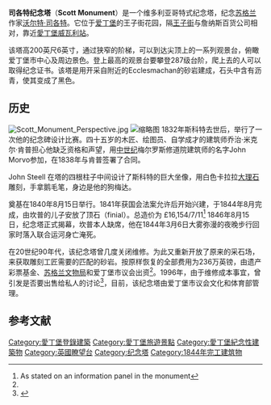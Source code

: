 
{{Infobox building
|name=司各特纪念塔
|map_overlay=Roma Plan.jpg
|image=[[File:Edinburgh_Scott_Monument.jpg|250px]]
|image_size=
|caption=纪念塔
|coordinates={{WikidataCoord|display=inline}}
|map dot label=The Colosseum
|map_label_position=bottom
|alt=
|location={{英國}}[[蘇格蘭|苏格兰]][[爱丁堡|爱丁堡]]
|built=
|builder=
|type=
|mapframe         = 
|mapframe-caption = 
|mapframe-zoom    = 
|map_type=
|embedded = 
}}
'''司各特纪念塔'''（'''Scott Monument'''）是一个维多利亚哥特式纪念塔，纪念[[苏格兰|苏格兰]]作家[[沃尔特·司各特|沃尔特·司各特]]。它位于[[爱丁堡|爱丁堡]]的王子街花园，隔[[王子街|王子街]]与詹纳斯百货公司相对，靠近[[愛丁堡威瓦利站|愛丁堡威瓦利站]]。

该塔高200英尺6英寸，通过狭窄的阶梯，可以到达尖顶上的一系列观景台，俯瞰爱丁堡市中心及周边景色。登上最高的观景台要攀登287级台阶，爬上去的人可以取得纪念证书。该塔是用开采自附近的Ecclesmachan的砂岩建成，石头中含有沥青，使其变成了黑色。

== 历史 ==
[[Image:Scott_Monument_Perspective.jpg|thumb]]
[[File:Edinburgh,_Scott_Monument_(37729400005).jpg|缩略图]]
1832年斯科特去世后，举行了一次他的纪念碑设计比赛。四十五岁的木匠、绘图员、自学成才的建筑师乔治·米克尔·肯普担心他缺乏资格和声望，用[[中世纪|中世纪]]梅尔罗斯修道院建筑师的名字John Morvo参加，在1838年与肯普签署了合同。

John Steell 在塔的四根柱子中间设计了斯科特的巨大坐像，用白色卡拉拉[[大理石|大理石]]雕刻，手拿鹅毛笔，身边是他的狗梅达。

奠基在1840年8月15日举行。1841年获国会法案允许后开始兴建，于1844年8月完成，由坎普的儿子安放了顶石（finial）。总造价为 £16,154/7/11<ref name=Info_panel>As stated on an information panel in the monument</ref> 1846年8月15日，纪念塔正式揭幕，坎普本人缺席，他在1844年3月6日大雾弥漫的夜晚步行回家时落入联合运河身亡淹死。

在20世纪90年代，该纪念塔曾几度关闭维修。为此又重新开放了原来的采石场，来获取雕刻工匠需要的匹配的砂岩。按原样恢复的全部费用为236万英镑，由遗产彩票基金、[[苏格兰文物局|苏格兰文物局]]和爱丁堡市议会出资<ref name=Info_panel/>。1996年，由于维修成本事宜，曾引发是否要出售给私人的讨论<ref>{{cite news| url=http://www.findarticles.com/p/articles/mi_qn4158/is_19960321/ai_n14037188| title=City may sell off Scott memorial crumbling landmark| publisher=The Independent (London)| date=March 21, 1996| author=Nigel Burnham| accessdate=2007-06-23| archive-date=2008-12-05| archive-url=https://web.archive.org/web/20081205141344/http://findarticles.com/p/articles/mi_qn4158/is_19960321/ai_n14037188| dead-url=no}}</ref>，目前，该纪念塔由爱丁堡市议会文化和体育部管理。


== 参考文献 ==
{{refs}}
{{Commonscat|Scott monument}}

{{coord|55|57|8.7|N|3|11|35.8|W|type:landmark|display=title}}

[[Category:愛丁堡登錄建築|Category:愛丁堡登錄建築]]
[[Category:愛丁堡旅遊景點|Category:愛丁堡旅遊景點]]
[[Category:愛丁堡紀念性建築物|Category:愛丁堡紀念性建築物]]
[[Category:英國瞭望台|Category:英國瞭望台]]
[[Category:纪念塔|Category:纪念塔]]
[[Category:1844年完工建筑物|Category:1844年完工建筑物]]